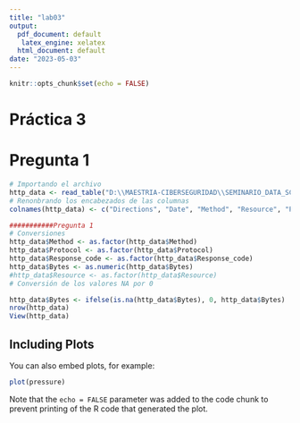 ```yaml
---
title: "lab03"
output:
  pdf_document: default
   latex_engine: xelatex
  html_document: default
date: "2023-05-03"
---
```


```r
knitr::opts_chunk$set(echo = FALSE)
```

# Práctica 3

# Pregunta 1

```r
# Importando el archivo
http_data <- read_table("D:\\MAESTRIA-CIBERSEGURIDAD\\SEMINARIO_DATA_SCIENCE\\LABS\\Lab03_lengR\\epa-http.csv", col_names = FALSE)
# Renonbrando los encabezados de las columnas
colnames(http_data) <- c("Directions", "Date", "Method", "Resource", "Protocol", "Response_code", "Bytes")

###########Pregunta 1
# Conversiones
http_data$Method <- as.factor(http_data$Method)
http_data$Protocol <- as.factor(http_data$Protocol)
http_data$Response_code <- as.factor(http_data$Response_code)
http_data$Bytes <- as.numeric(http_data$Bytes)
#http_data$Resource <- as.factor(http_data$Resource)
# Conversión de los valores NA por 0

http_data$Bytes <- ifelse(is.na(http_data$Bytes), 0, http_data$Bytes)
nrow(http_data)
View(http_data)
```

## Including Plots

You can also embed plots, for example:

```r
plot(pressure)
```

Note that the `echo = FALSE` parameter was added to the code chunk to prevent printing of the R code that generated the plot.
